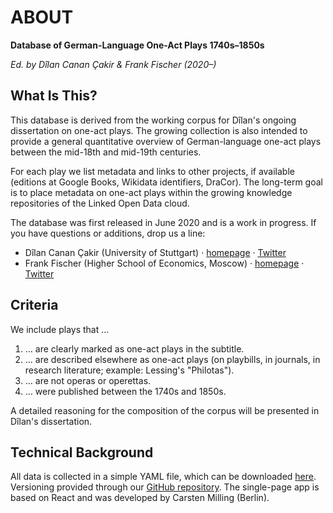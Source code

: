 # ABOUT

**Database of German-Language One-Act Plays 1740s–1850s**

*Ed. by Dîlan Canan Çakir & Frank Fischer (2020–)*

## What Is This?

This database is derived from the working corpus for Dîlan's ongoing
dissertation on one-act plays. The growing collection is also intended to
provide a general quantitative overview of German-language one-act plays between
the mid-18th and mid-19th centuries.

For each play we list metadata and links to other projects, if available
(editions at Google Books, Wikidata identifiers, DraCor). The long-term goal is
to place metadata on one-act plays within the growing knowledge repositories of
the Linked Open Data cloud.

The database was first released in June 2020 and is a work in progress. If you
have questions or additions, drop us a line:

* Dîlan Canan Çakir (University of Stuttgart) ·
  [homepage](https://www.ilw.uni-stuttgart.de/institut/team/Cakir-00001/) ·
  [Twitter](https://twitter.com/DilanCkr)
* Frank Fischer (Higher School of Economics, Moscow) ·
  [homepage](https://lehkost.github.io/) ·
  [Twitter](https://twitter.com/umblaetterer)

## Criteria

We include plays that …

1. … are clearly marked as one-act plays in the subtitle.
2. … are described elsewhere as one-act plays (on playbills, in journals, in
     research literature; example: Lessing's "Philotas").
3. … are not operas or operettas.
4. … were published between the 1740s and 1850s.

A detailed reasoning for the composition of the corpus will be presented in
Dîlan's dissertation.

## Technical Background

All data is collected in a simple YAML file, which can be downloaded
<a href="https://raw.githubusercontent.com/dracor-org/einakter/master/data.yaml" download="einakter.yml">here</a>.
Versioning provided through our
[GitHub repository](https://github.com/dracor-org/einakter). The single-page app
is based on React and was developed by Carsten Milling (Berlin).
